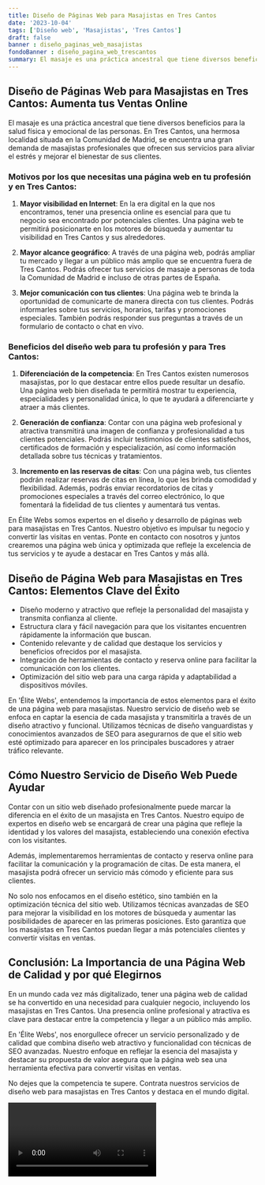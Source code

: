 ```yaml
---
title: Diseño de Páginas Web para Masajistas en Tres Cantos
date: '2023-10-04'
tags: ['Diseño web', 'Masajistas', 'Tres Cantos']
draft: false
banner : diseño_paginas_web_masajistas
fondoBanner : diseño_pagina_web_trescantos
summary: El masaje es una práctica ancestral que tiene diversos beneficios para la salud física y emocional de las personas. En Tres Cantos, una hermosa localidad situada en la Comunidad de Madrid, se encuentra una gran demanda de masajistas profesionales que ofrecen sus servicios para aliviar el estrés y mejorar el bienestar de sus clientes.
---
```


## Diseño de Páginas Web para Masajistas en Tres Cantos: Aumenta tus Ventas Online

El masaje es una práctica ancestral que tiene diversos beneficios para la salud física y emocional de las personas. En Tres Cantos, una hermosa localidad situada en la Comunidad de Madrid, se encuentra una gran demanda de masajistas profesionales que ofrecen sus servicios para aliviar el estrés y mejorar el bienestar de sus clientes.

### Motivos por los que necesitas una página web en tu profesión y en Tres Cantos:

1. **Mayor visibilidad en Internet**: En la era digital en la que nos encontramos, tener una presencia online es esencial para que tu negocio sea encontrado por potenciales clientes. Una página web te permitirá posicionarte en los motores de búsqueda y aumentar tu visibilidad en Tres Cantos y sus alrededores.

2. **Mayor alcance geográfico**: A través de una página web, podrás ampliar tu mercado y llegar a un público más amplio que se encuentra fuera de Tres Cantos. Podrás ofrecer tus servicios de masaje a personas de toda la Comunidad de Madrid e incluso de otras partes de España.

3. **Mejor comunicación con tus clientes**: Una página web te brinda la oportunidad de comunicarte de manera directa con tus clientes. Podrás informarles sobre tus servicios, horarios, tarifas y promociones especiales. También podrás responder sus preguntas a través de un formulario de contacto o chat en vivo.

### Beneficios del diseño web para tu profesión y para Tres Cantos:

1. **Diferenciación de la competencia**: En Tres Cantos existen numerosos masajistas, por lo que destacar entre ellos puede resultar un desafío. Una página web bien diseñada te permitirá mostrar tu experiencia, especialidades y personalidad única, lo que te ayudará a diferenciarte y atraer a más clientes.

2. **Generación de confianza**: Contar con una página web profesional y atractiva transmitirá una imagen de confianza y profesionalidad a tus clientes potenciales. Podrás incluir testimonios de clientes satisfechos, certificados de formación y especialización, así como información detallada sobre tus técnicas y tratamientos.

3. **Incremento en las reservas de citas**: Con una página web, tus clientes podrán realizar reservas de citas en línea, lo que les brinda comodidad y flexibilidad. Además, podrás enviar recordatorios de citas y promociones especiales a través del correo electrónico, lo que fomentará la fidelidad de tus clientes y aumentará tus ventas.

En Élite Webs somos expertos en el diseño y desarrollo de páginas web para masajistas en Tres Cantos. Nuestro objetivo es impulsar tu negocio y convertir las visitas en ventas. Ponte en contacto con nosotros y juntos crearemos una página web única y optimizada que refleje la excelencia de tus servicios y te ayude a destacar en Tres Cantos y más allá.

<GifSeo />

<Cta />

## Diseño de Página Web para Masajistas en Tres Cantos: Elementos Clave del Éxito

- Diseño moderno y atractivo que refleje la personalidad del masajista y transmita confianza al cliente.
- Estructura clara y fácil navegación para que los visitantes encuentren rápidamente la información que buscan.
- Contenido relevante y de calidad que destaque los servicios y beneficios ofrecidos por el masajista.
- Integración de herramientas de contacto y reserva online para facilitar la comunicación con los clientes.
- Optimización del sitio web para una carga rápida y adaptabilidad a dispositivos móviles.

En 'Élite Webs', entendemos la importancia de estos elementos para el éxito de una página web para masajistas. Nuestro servicio de diseño web se enfoca en captar la esencia de cada masajista y transmitirla a través de un diseño atractivo y funcional. Utilizamos técnicas de diseño vanguardistas y conocimientos avanzados de SEO para asegurarnos de que el sitio web esté optimizado para aparecer en los principales buscadores y atraer tráfico relevante.

## Cómo Nuestro Servicio de Diseño Web Puede Ayudar

Contar con un sitio web diseñado profesionalmente puede marcar la diferencia en el éxito de un masajista en Tres Cantos. Nuestro equipo de expertos en diseño web se encargará de crear una página que refleje la identidad y los valores del masajista, estableciendo una conexión efectiva con los visitantes.

Además, implementaremos herramientas de contacto y reserva online para facilitar la comunicación y la programación de citas. De esta manera, el masajista podrá ofrecer un servicio más cómodo y eficiente para sus clientes.

No solo nos enfocamos en el diseño estético, sino también en la optimización técnica del sitio web. Utilizamos técnicas avanzadas de SEO para mejorar la visibilidad en los motores de búsqueda y aumentar las posibilidades de aparecer en las primeras posiciones. Esto garantiza que los masajistas en Tres Cantos puedan llegar a más potenciales clientes y convertir visitas en ventas.

## Conclusión: La Importancia de una Página Web de Calidad y por qué Elegirnos

En un mundo cada vez más digitalizado, tener una página web de calidad se ha convertido en una necesidad para cualquier negocio, incluyendo los masajistas en Tres Cantos. Una presencia online profesional y atractiva es clave para destacar entre la competencia y llegar a un público más amplio.

En 'Élite Webs', nos enorgullece ofrecer un servicio personalizado y de calidad que combina diseño web atractivo y funcionalidad con técnicas de SEO avanzadas. Nuestro enfoque en reflejar la esencia del masajista y destacar su propuesta de valor asegura que la página web sea una herramienta efectiva para convertir visitas en ventas.

No dejes que la competencia te supere. Contrata nuestros servicios de diseño web para masajistas en Tres Cantos y destaca en el mundo digital.

<Video />

<CtaBot job='Masajistas' city='Tres Cantos'/>

<Gmaps query='Tres Cantos+españa+maps' />